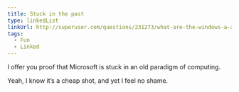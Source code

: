 ```yaml
---
title: Stuck in the past
type: linkedList
linkUrl: http://superuser.com/questions/231273/what-are-the-windows-a-and-b-drives-used-for
tags:
  - Fun
  - Linked
---
```


I offer you proof that Microsoft is stuck in an old paradigm of computing.

Yeah, I know it’s a cheap shot, and yet I feel no shame.
